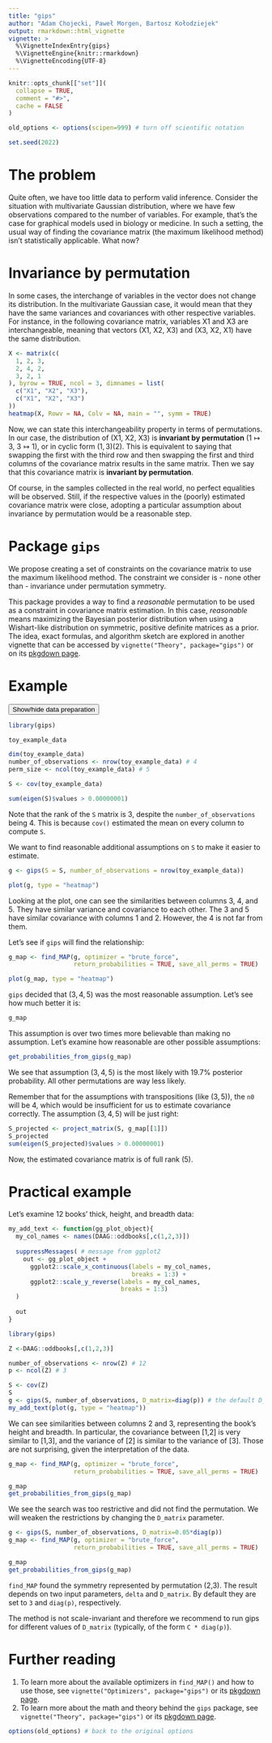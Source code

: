 ```yaml
---
title: "gips"
author: "Adam Chojecki, Paweł Morgen, Bartosz Kołodziejek"
output: rmarkdown::html_vignette
vignette: >
  %\VignetteIndexEntry{gips}
  %\VignetteEngine{knitr::rmarkdown}
  %\VignetteEncoding{UTF-8}
---
```


```r
knitr::opts_chunk[["set"]](
  collapse = TRUE,
  comment = "#>",
  cache = FALSE
)

old_options <- options(scipen=999) # turn off scientific notation

set.seed(2022)
```


# The problem

Quite often, we have too little data to perform valid inference. Consider the 
situation with multivariate Gaussian distribution, where we have few observations 
compared to the number of variables. For example, that's the case for
graphical models used in biology or medicine. In such a setting, the usual way
of finding the covariance matrix (the maximum likelihood method) isn't 
statistically applicable. What now?


# Invariance by permutation

In some cases, the interchange of variables in the vector does not change its distribution.
In the multivariate Gaussian case, it would mean that they have the same variances and covariances with other respective variables. For instance, in the following covariance matrix, variables X1 and X3 are interchangeable, meaning that vectors (X1, X2, X3) and (X3, X2, X1) have the same distribution.

```r
X <- matrix(c(
  1, 2, 3,
  2, 4, 2,
  3, 2, 1
), byrow = TRUE, ncol = 3, dimnames = list(
  c("X1", "X2", "X3"),
  c("X1", "X2", "X3")
))
heatmap(X, Rowv = NA, Colv = NA, main = "", symm = TRUE)
```

Now, we can state this interchangeability property in terms of permutations. In our case, the distribution of (X1, X2, X3) is **invariant by permutation** ($1\mapsto3$, $3\mapsto1$), or in cyclic form $(1,3)(2)$. This is equivalent to saying that swapping the first with the third row and then swapping the first and third columns of the covariance matrix results in the same matrix. Then we say that this covariance matrix is **invariant by permutation**.

Of course, in the samples collected in the real world, no perfect equalities will be observed. 
Still, if the respective values in the (poorly) estimated covariance matrix were close, adopting
a particular assumption about invariance by permutation would be a reasonable step.


# Package `gips`

We propose creating a set of constraints on the covariance matrix to use the maximum likelihood method. The constraint we consider is - none other than - invariance under permutation symmetry. 

This package provides a way to find a *reasonable* permutation to be used as a constraint in covariance matrix estimation. In this case, *reasonable* means maximizing the Bayesian posterior distribution when using a Wishart-like distribution on symmetric, positive definite matrices as a prior. The idea, exact formulas, and algorithm sketch are explored in another vignette that can be accessed by `vignette("Theory", package="gips")` or on its [pkgdown page](https://przechoj.github.io/gips/articles/Theory.html).


# Example

<div id="spoiler1" style="display:none">
```r
perm_size <- 5
mu <- runif(5, -10, 10) # Assume we don't know the mean
sigma_matrix <- matrix(c(8,   3,   1.9, 1.9, 1.9,
                         3,   2.5, 0.3, 0.3, 0.3,
                         1.9, 0.3, 1,   0.8, 0.8,
                         1.9, 0.3, 0.8, 1,   0.8,
                         1.9, 0.3, 0.8, 0.8, 1), ncol=5)
# sigma_matrix is a matrix invariant under permutation (3,4,5)
number_of_observations <- 4
toy_example_data <- withr::with_seed(2022,
    code = MASS::mvrnorm(number_of_observations,
                         mu = mu, Sigma = sigma_matrix)
)
```
</div>

<button title="Click to show the data preparation" type="button"
   onclick="if(document.getElementById('spoiler1') .style.display=='none')
              {document.getElementById('spoiler1') .style.display=''}
            else{document.getElementById('spoiler1') .style.display='none'}">
  Show/hide data preparation
</button>

```r
library(gips)

toy_example_data

dim(toy_example_data)
number_of_observations <- nrow(toy_example_data) # 4
perm_size <- ncol(toy_example_data) # 5

S <- cov(toy_example_data)

sum(eigen(S)$values > 0.00000001)
```
Note that the rank of the `S` matrix is 3, despite the `number_of_observations` being 4. This is because `cov()` estimated the mean on every column to compute `S`.

We want to find reasonable additional assumptions on `S` to make it easier to estimate.

```r
g <- gips(S = S, number_of_observations = nrow(toy_example_data))

plot(g, type = "heatmap")
```

Looking at the plot, one can see the similarities between columns 3, 4, and 5. They have similar variance and covariance to each other. The 3 and 5 have similar covariance with columns 1 and 2. However, the 4 is not far from them.

Let's see if `gips` will find the relationship:

```r
g_map <- find_MAP(g, optimizer = "brute_force",
                  return_probabilities = TRUE, save_all_perms = TRUE)

plot(g_map, type = "heatmap")
```

`gips` decided that $(3,4,5)$ was the most reasonable assumption. Let's see how much better it is:

```r
g_map
```
This assumption is over two times more believable than making no assumption. Let's examine how reasonable are other possible assumptions:

```r
get_probabilities_from_gips(g_map)
```
We see that assumption $(3,4,5)$ is the most likely with $19.7\%$ posterior probability. All other permutations are way less likely.

Remember that for the assumptions with transpositions (like $(3,5)$), the `n0` will be 4, which would be insufficient for us to estimate covariance correctly. The assumption $(3,4,5)$ will be just right:

```r
S_projected <- project_matrix(S, g_map[[1]])
S_projected
sum(eigen(S_projected)$values > 0.00000001)
```
Now, the estimated covariance matrix is of full rank (5).


# Practical example

Let's examine 12 books' thick, height, and breadth data:
```r
my_add_text <- function(gg_plot_object){
  my_col_names <- names(DAAG::oddbooks[,c(1,2,3)])
  
  suppressMessages( # message from ggplot2
    out <- gg_plot_object +
      ggplot2::scale_x_continuous(labels = my_col_names,
                                  breaks = 1:3) +
      ggplot2::scale_y_reverse(labels = my_col_names,
                               breaks = 1:3)
  )
  
  out
}
```

```r
library(gips)

Z <-DAAG::oddbooks[,c(1,2,3)]

number_of_observations <- nrow(Z) # 12
p <- ncol(Z) # 3

S <- cov(Z)
S
g <- gips(S, number_of_observations, D_matrix=diag(p)) # the default D_matrix
my_add_text(plot(g, type = "heatmap"))
```

We can see similarities between columns 2 and 3, representing the book’s height and breadth. In particular, the covariance between [1,2] is very similar to [1,3], and the variance of [2] is similar to the variance of [3]. Those are not surprising, given the interpretation of the data.

```r
g_map <- find_MAP(g, optimizer = "brute_force",
                  return_probabilities = TRUE, save_all_perms = TRUE)

g_map
get_probabilities_from_gips(g_map)
```
We see the search was too restrictive and did not find the permutation. We will weaken the restrictions by changing the `D_matrix` parameter.

```r
g <- gips(S, number_of_observations, D_matrix=0.05*diag(p))
g_map <- find_MAP(g, optimizer = "brute_force",
                  return_probabilities = TRUE, save_all_perms = TRUE)

g_map
get_probabilities_from_gips(g_map)
```
`find_MAP` found the symmetry represented by permutation (2,3). The result depends on two input parameters, `delta` and `D_matrix`. By default they are set to `3` and `diag(p)`, respectively.

The method is not scale-invariant and therefore we recommend to run gips for different values of `D_matrix` (typically, of the form `C * diag(p)`).


# Further reading

1. To learn more about the available optimizers in `find_MAP()` and how to use those, see `vignette("Optimizers", package="gips")` or its [pkgdown page](https://przechoj.github.io/gips/articles/Optimizers.html).
2. To learn more about the math and theory behind the `gips` package, see `vignette("Theory", package="gips")` or its [pkgdown page](https://przechoj.github.io/gips/articles/Theory.html).

```r
options(old_options) # back to the original options
```

